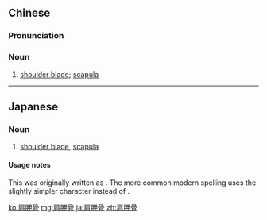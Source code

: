 ==Chinese==
{{zh-forms|type=21}}

===Pronunciation===
{{zh-pron
|m=jiānjiǎgǔ
|c=gin1 gaap3 gwat1
|mn=xm,tw:keng-kah-kut
|cat=n
}}

===Noun===
{{zh-noun}}

# {{lb|zh|skeleton}} [[shoulder blade]]; [[scapula]]

----

==Japanese==
{{ja-kanjitab|けん|こう|こつ|yomi=on}}

===Noun===
{{ja-noun|けんこうこつ}}

# {{ja-def|肩甲骨}} {{lb|ja|anatomy|sort=けんこうこつ}} [[shoulder blade]], [[scapula]]

====Usage notes====
This was originally written as {{l|ja|肩胛骨}}. The more common modern spelling {{l|ja|肩甲骨}} uses the slightly simpler character {{l|ja|甲}} instead of {{l|ja|胛}}.

[[ko:肩胛骨]]
[[mg:肩胛骨]]
[[ja:肩胛骨]]
[[zh:肩胛骨]]